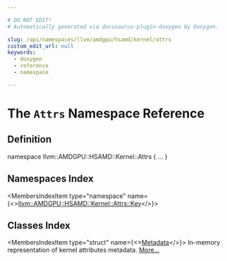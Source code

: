 ```yaml
---

# DO NOT EDIT!
# Automatically generated via docusaurus-plugin-doxygen by Doxygen.

slug: /api/namespaces/llvm/amdgpu/hsamd/kernel/attrs
custom_edit_url: null
keywords:
  - doxygen
  - reference
  - namespace

---
```





# The `Attrs` Namespace Reference

<DoxygenPage pluginConfig={pluginConfig}>



## Definition

<CodeBlock>namespace llvm::AMDGPU::HSAMD::Kernel::Attrs &#123; ... &#125;</CodeBlock>

## Namespaces Index

<MembersIndex>

<MembersIndexItem
  type="namespace"
  name={<><a href="/docs/api/namespaces/llvm/amdgpu/hsamd/kernel/attrs/key">llvm::AMDGPU::HSAMD::Kernel::Attrs::Key</a></>}>
</MembersIndexItem>

</MembersIndex>

## Classes Index

<MembersIndex>

<MembersIndexItem
  type="struct"
  name={<><a href="/docs/api/structs/llvm/amdgpu/hsamd/kernel/attrs/metadata">Metadata</a></>}>
In-memory representation of kernel attributes metadata. <a href="/docs/api/structs/llvm/amdgpu/hsamd/kernel/attrs/metadata/#details">More...</a>
</MembersIndexItem>

</MembersIndex>


</DoxygenPage>
